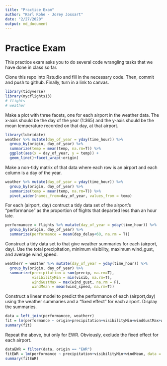 ```yaml
---
title: "Practice Exam"
author: "Karl Rohe - Jorey Jossart"
date: "2/27/2020"
output: md_document
---
```


# Practice Exam

This practice exam asks you to do several code wrangling tasks that we have done in class so far. 

Clone this repo into Rstudio and fill in the necessary code.  Then, commit and push to github.  Finally, turn in a link to canvas. 



```r
library(tidyverse)
library(nycflights13)
# flights
# weather
```


Make a plot with three facets, one for each airport in the weather data.  The x-axis should be the day of the year (1:365) and the y-axis should be the mean temperature recorded on that day, at that airport.
```r
library(lubridate)
weather %>% mutate(day_of_year = yday(time_hour)) %>% 
  group_by(origin, day_of_year) %>% 
  summarize(temp = mean(temp, na.rm=T)) %>% 
  ggplot(aes(x = day_of_year, y = temp)) +
  geom_line()+facet_wrap(~origin)
```


Make a non-tidy matrix of that data where each row is an airport and each column is a day of the year.  

```r
weather %>% mutate(day_of_year = yday(time_hour)) %>% 
  group_by(origin, day_of_year) %>% 
  summarize(temp = mean(temp, na.rm=T)) %>% 
  pivot_wider(names_from=day_of_year, values_from = temp)
```


For each (airport, day) contruct a tidy data set of the airport's "performance" as the proportion of flights that departed less than an hour late. 
```r
performancee = flights %>% mutate(day_of_year = yday(time_hour)) %>% 
  group_by(origin, day_of_year) %>% 
  summarize(performance = mean(dep_delay<60, na.rm = T)) 
```

Construct a tidy data set to that give weather summaries for each (airport, day).  Use the total precipitation, minimum visibility, maximum wind_gust, and average wind_speed.  
```r
weatherr = weather %>% mutate(day_of_year = yday(time_hour)) %>% 
  group_by(origin, day_of_year) %>% 
  summarize(precipitation = sum(precip, na.rm=T),
            visibilityMin = min(visib, na.rm=T),            
            windGustMax = max(wind_gust, na.rm = F),
            windMean = mean(wind_speed, na.rm=T)) 
```

Construct a linear model to predict the performance of each (airport,day) using the weather summaries and a "fixed effect" for each airport.  Display the summaries.  
```r
data = left_join(performancee, weatherr)
fit = lm(performance ~ origin+precipitation+visibilityMin+windGustMax+windMean, data = data)
summary(fit)
```

Repeat the above, but only for EWR.  Obviously, exclude the fixed effect for each airport.
```r
dataEWR = filter(data, origin == "EWR")
fitEWR = lm(performance ~ precipitation+visibilityMin+windMean, data = dataEWR)
summary(fitEWR)
```
